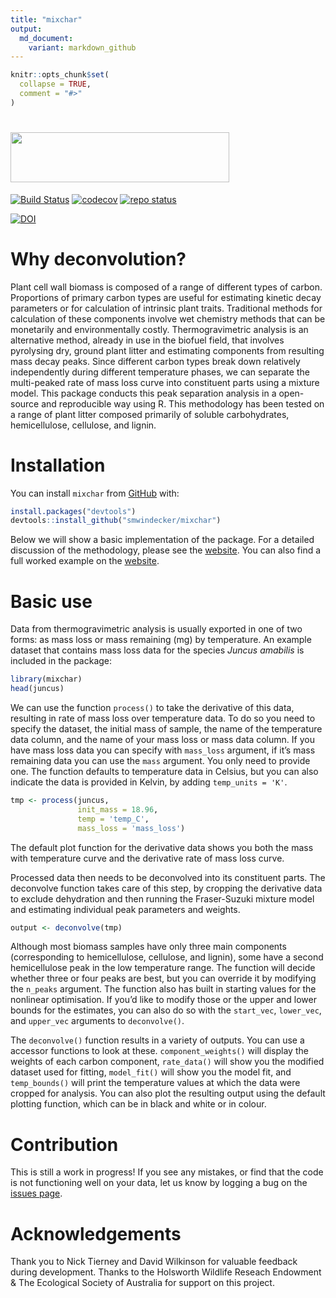 ```yaml
---
title: "mixchar"
output:
  md_document:
    variant: markdown_github
---
```


```r
knitr::opts_chunk$set(
  collapse = TRUE,
  comment = "#>"
)
```

# <img src = "man/figures/logo.png" height="80" width="350" />

[![Build Status](https://travis-ci.com/smwindecker/mixchar.svg?branch=master)](https://travis-ci.org/smwindecker/mixchar)
[![codecov](https://codecov.io/gh/smwindecker/mixchar/branch/master/graph/badge.svg)](https://codecov.io/gh/smwindecker/mixchar)
[![repo status](http://www.repostatus.org/badges/latest/active.svg)](http://www.repostatus.org/#active)

[![DOI](https://zenodo.org/badge/103010631.svg)](https://zenodo.org/badge/latestdoi/103010631)

# Why deconvolution?

Plant cell wall biomass is composed of a range of different types of carbon. Proportions of primary carbon types are useful for estimating kinetic decay parameters or for calculation of intrinsic plant traits. Traditional methods for calculation of these components involve wet chemistry methods that can be monetarily and environmentally costly. Thermogravimetric analysis is an alternative method, already in use in the biofuel field, that involves pyrolysing dry, ground plant litter and estimating components from resulting mass decay peaks. Since different carbon types break down relatively independently during different temperature phases, we can separate the multi-peaked rate of mass loss curve into constituent parts using a mixture model. This package conducts this peak separation analysis in a open-source and reproducible way using R. This methodology has been tested on a range of plant litter composed primarily of soluble carbohydrates, hemicellulose, cellulose, and lignin.

# Installation

You can install `mixchar` from [GitHub](https://github.com/) with:

``` r
install.packages("devtools")
devtools::install_github("smwindecker/mixchar")
```

Below we will show a basic implementation of the package. For a detailed discussion of the methodology, please see the [website](http://smwindecker.github.io/mixchar/articles/Background.html). You can also find a full worked example on the [website](http://smwindecker.github.io/mixchar/articles/mixchar.html).

# Basic use

Data from thermogravimetric analysis is usually exported in one of two forms: as mass loss or mass remaining (mg) by temperature. An example dataset that contains mass loss data for the species *Juncus amabilis* is included in the package:

```r
library(mixchar)
head(juncus)
```

We can use the function `process()` to take the derivative of this data, resulting in rate of mass loss over temperature data. To do so you need to specify the dataset, the initial mass of sample, the name of the temperature data column, and the name of your mass loss or mass data column. If you have mass loss data you can specify with `mass_loss` argument, if it's mass remaining data you can use the `mass` argument. You only need to provide one. The function defaults to temperature data in Celsius, but you can also indicate the data is provided in Kelvin, by adding `temp_units = 'K'`.

```r
tmp <- process(juncus, 
               init_mass = 18.96, 
               temp = 'temp_C', 
               mass_loss = 'mass_loss')
```

The default plot function for the derivative data shows you both the mass with temperature curve and the derivative rate of mass loss curve.

Processed data then needs to be deconvolved into its constituent parts. The deconvolve function takes care of this step, by cropping the derivative data to exclude dehydration and then running the Fraser-Suzuki mixture model and estimating individual peak parameters and weights.

```r
output <- deconvolve(tmp)
```

Although most biomass samples have only three main components (corresponding to hemicellulose, cellulose, and lignin), some have a second hemicellulose peak in the low temperature range. The function will decide whether three or four peaks are best, but you can override it by modifying the `n_peaks` argument. The function also has built in starting values for the nonlinear optimisation. If you'd like to modify those or the upper and lower bounds for the estimates, you can also do so with the `start_vec`, `lower_vec`, and `upper_vec` arguments to `deconvolve()`.

The `deconvolve()` function results in a variety of outputs. You can use a accessor functions to look at these. `component_weights()` will display the weights of each carbon component, `rate_data()` will show you the modified dataset used for fitting, `model_fit()` will show you the model fit, and `temp_bounds()` will print the temperature values at which the data were cropped for analysis. You can also plot the resulting output using the default plotting function, which can be in black and white or in colour.

# Contribution

This is still a work in progress! If you see any mistakes, or find that the code is not functioning well on your data, let us know by logging a bug on the [issues page](http://www.github.com/smwindecker/mixchar/issues). 

# Acknowledgements

Thank you to Nick Tierney and David Wilkinson for valuable feedback during development. Thanks to the Holsworth Wildlife Reseach Endowment & The Ecological Society of Australia for support on this project. 

